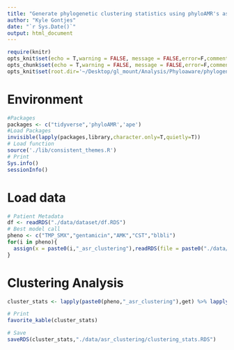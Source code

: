 ```yaml
---
title: "Generate phylogenetic clustering statistics using phyloAMR's asr_cluster_analysis() function"
author: "Kyle Gontjes"
date: "`r Sys.Date()`"
output: html_document
---
```


```r
require(knitr)
opts_knit$set(echo = T,warning = FALSE, message = FALSE,error=F,comment=NA) 
opts_chunk$set(echo = T,warning = FALSE, message = FALSE,error=F,comment=NA)
opts_knit$set(root.dir='~/Desktop/gl_mount/Analysis/Phyloaware/phylogenetic-resistance-ms/')
```

# Environment
```r
#Packages
packages <- c("tidyverse",'phyloAMR','ape')   
#Load Packages
invisible(lapply(packages,library,character.only=T,quietly=T)) 
# Load function
source('./lib/consistent_themes.R')
# Print
Sys.info()
sessionInfo() 
``` 

# Load data
```r
# Patient Metadata
df <- readRDS("./data/dataset/df.RDS")
# Best model call
pheno <- c("TMP_SMX","gentamicin","AMK","CST","blbli")
for(i in pheno){
  assign(x = paste0(i,"_asr_clustering"),readRDS(file = paste0("./data/asr_clustering/",i,"_asr_clustering.RDS")))
} 
```

# Clustering Analysis  
```r
cluster_stats <- lapply(paste0(pheno,"_asr_clustering"),get) %>% lapply(.,asr_cluster_analysis) %>% do.call(rbind,.) %>% mutate(pheno = pheno) %>% `rownames<-`(NULL)

# Print
favorite_kable(cluster_stats)

# Save
saveRDS(cluster_stats,"./data/asr_clustering/clustering_stats.RDS")
```
